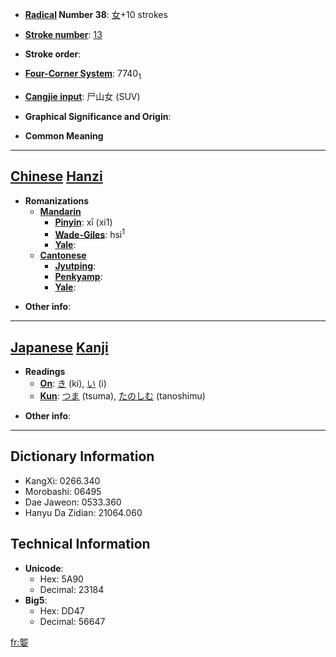 * '''[[Wiktionary:Chinese radical index| Radical]] Number 38''': [[Wiktionary:Chinese radical index 女|女]]+10 strokes

* '''[[Wiktionary:Chinese total strokes index|Stroke number]]''': [[Wiktionary:Chinese total strokes index 13|13]]

* '''Stroke order''': 

* '''[[Wiktionary:Chinese four corner index|Four-Corner System]]''': 7740<sub>1</sub>

* '''[[Wiktionary:Chinese Cangjie index|Cangjie input]]''': 尸山女 (SUV)

* '''Graphical Significance and Origin''': 

* '''Common Meaning'''

----

== [[Chinese]] [[Hanzi]] ==

* '''Romanizations'''
** '''[[Mandarin]]'''
*** '''[[Pinyin]]''': xī (xi1)
*** '''[[Wade-Giles]]''': hsi<sup>1</sup>
*** '''[[Yale]]''': 
** '''[[Cantonese]]'''
*** '''[[Jyutping]]''':
*** '''[[Penkyamp]]''': 
*** '''[[Yale]]''': 

* '''Other info''': 

----

== [[Japanese]] [[Kanji]] ==

* '''Readings'''
** '''[[On]]''': [[き]] (ki), [[い]] (i)
** '''[[Kun]]''': [[つま]] (tsuma), [[たのしむ]] (tanoshimu)

* '''Other info''':  

----

== Dictionary Information ==

* KangXi: 0266.340
* Morobashi: 06495
* Dae Jaweon: 0533.360
* Hanyu Da Zidian: 21064.060

== Technical Information ==

* '''Unicode''':
** Hex: 5A90
** Decimal: 23184
* '''Big5''':
** Hex: DD47
** Decimal: 56647

[[fr:媐]]